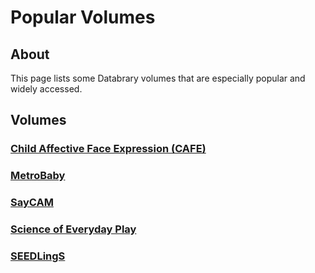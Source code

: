 # Popular Volumes {.unnumbered}

## About {-}

This page lists some Databrary volumes that are especially popular and widely accessed.

## Volumes

### [Child Affective Face Expression (CAFE)](https://databrary.org/volume/30)

### [MetroBaby](https://databrary.org/volume/8)

### [SayCAM](https://databrary.org/volume/564)

### [Science of Everyday Play](https://databrary.org/volume/1612)

### [SEEDLingS](https://nyu.databrary.org/party/61)


